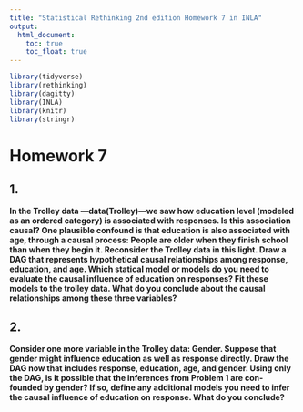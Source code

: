```yaml
---
title: "Statistical Rethinking 2nd edition Homework 7 in INLA"
output:
  html_document:
    toc: true
    toc_float: true
---
```


```r
library(tidyverse)
library(rethinking)
library(dagitty)
library(INLA)
library(knitr)
library(stringr)
```

# Homework 7

## 1. 
**In the Trolley data —data(Trolley)—we saw how education level (modeled as an ordered category) is associated with responses. Is this association causal? One plausible confound is that education is also associated with age, through a causal process: People are older when they finish school than when they begin it.
Reconsider the Trolley data in this light. Draw a DAG that represents hypothetical causal relationships among response, education, and age. Which statical model or models do you need to evaluate the causal influence of education on responses? Fit these models to the trolley data. What do you conclude about the causal relationships among these three variables?**






## 2. 
**Consider one more variable in the Trolley data: Gender. Suppose that gender might influence education as well as response directly. Draw the DAG now that includes response, education, age, and gender.
Using only the DAG, is it possible that the inferences from Problem 1 are con- founded by gender? If so, define any additional models you need to infer the causal influence of education on response. What do you conclude?**

